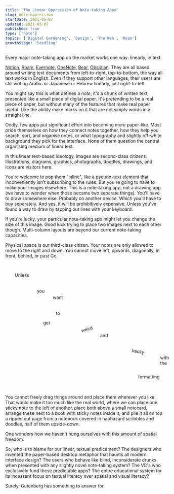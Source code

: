 ```yaml
---
title: 'The Linear Oppression of Note-taking Apps'
slug: note-oppression
startDate: 2021-05-07
updated: 2021-05-07
published: true
type: ['note']
topics: ['Digital Gardening', 'Design', 'The Web', 'Roam']
growthStage: 'Seedling'
---
```


<IntroParagraph>

Every major note-taking app on the market works one way: linearly, in text.

</IntroParagraph>

[Notion](https://www.notion.so/), [Roam](https://roamresearch.com/), [Evernote](https://evernote.com/), [OneNote](https://www.onenote.com/), [Bear](https://bear.app/), [Obsidian](https://obsidian.md/). They are all based around writing text documents from left-to-right, top-to-bottom, the way all text works in English. Even if they support other languages, their users are still writing Arabic or Japanese or Hebrew linearly, just right-to-left.

You might say this is what defines a _note_; it's a chunk of written text, presented like a small piece of digital paper. It's pretending to be a real piece of paper, but without many of the features that make real paper useful. Like the ability make marks on it that are not simply words in a straight line.

Oddly, few apps put significant effort into becoming more paper-like. Most pride themselves on how they connect notes together, how they help you search, sort, and organise notes, or what typography and slightly off-white background they pick for the interface. None of them question the central organising medium of linear text.

In this linear text-based ideology, images are second-class citizens. Illustrations, diagrams, graphics, photographs, doodles, drawings, and icons are visitors here.

You're welcome to pop them "inline", like a pseudo-text element that inconveniently isn't subscribing to the rules. But you're going to have to make your images elsewhere. This is a note-taking app, not a drawing app (we have to wonder when those became two separate things). You'll have to draw somewhere else. Probably on another device. Which you'll have to buy separately. And yes, it will be prohibitively expensive. Unless you've found a way to draw by tapping out lines with your keyboard.

If you're lucky, your particular note-taking app might let you change the size of this image. Good luck trying to place two images next to each other though. Multi-column layouts are beyond our current note-taking capacities. 

Physical space is our third-class citizen. Your notes are only allowed to move to the right and down. You cannot move left, upwards, diagonally, in front, behind, or past Go. 

<div style="position: relative; top: 0; left: 0; height: 400px; width: 100%; ">

<div style="position: absolute; top: 30px; left: 30px;">Unless</div>

<div style="position: absolute; top: 80px; left: 100px;">you</div>

<div style="position: absolute; top: 100px; left: 150px;">want</div>

<div style="position: absolute; top: 150px; left: 160px;">to</div>

<div style="position: absolute; top: 180px; left: 120px;">get</div>

<div style="position: absolute; top: 200px; left: 240px; transform: rotateZ(-15deg);">weird</div>

<div style="position: absolute; top: 220px; left: 300px;">and</div>

<div style="position: absolute; top: 270px; left: 400px; transform: rotateZ(10deg);">hacky</div>

<div style="position: absolute; top: 290px; left: 490px;">with the</div>

<div style="position: absolute; top: 350px; left: 420px;">formatting</div>


</div>

You cannot freely drag things around and place them wherever you like. That would make it too much like the real world, where we can place one sticky note to the left of another, place both above a small notecard, arrange these next to a book with sticky notes inside it, and pile it all on top a ripped out page from a notebook covered in haphazard scribbles and doodles, half of them upside-down.

One wonders how we haven't hung ourselves with this amount of spatial freedom.

So, who is to blame for our linear, textual predicament? The designers who invented the paper-based desktop metaphor that haunts all modern interface design? The users who behave like blind, inconsiderate drunks when presented with any slightly novel note-taking system? The VC's who exclusively fund these predictable apps? The entire educational system for its incessant focus on textual literacy over spatial and visual literacy?

Surely, Gutenberg has something to answer for.

